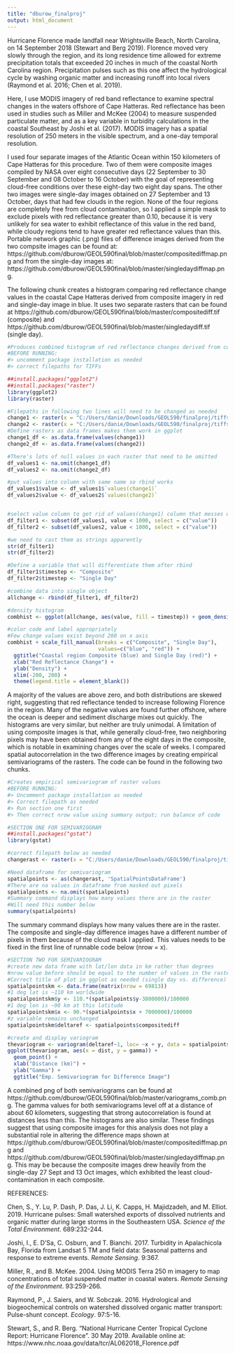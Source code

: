 ---
title: "dburow_finalproj"
output: html_document
---

Hurricane Florence made landfall near Wrightsville Beach, North Carolina, on 14 September 2018 (Stewart and Berg 2019). Florence moved very slowly through the region, and its long residence time allowed for extreme precipitation totals that exceeded 20 inches in much of the coastal North Carolina region. Precipitation pulses such as this one affect the hydrological cycle by washing organic matter and increasing runoff into local rivers (Raymond et al. 2016; Chen et al. 2019). 

Here, I use MODIS imagery of red band reflectance to examine spectral changes in the waters offshore of Cape Hatteras.  Red reflectance has been used in studies such as Miller and McKee (2004) to measure suspended particulate matter, and as a key variable in turbidity calculations in the coastal Southeast by Joshi et al. (2017). MODIS imagery has a spatial resolution of 250 meters in the visible spectrum, and a one-day temporal resolution. 

I used four separate images of the Atlantic Ocean within 150 kilometers of Cape Hatteras for this procedure. Two of them were composite images compiled by NASA over eight consecutive days (22 September to 30 September and 08 October to 16 October) with the goal of representing cloud-free conditions over these eight-day two eight day spans. The other two images were single-day images obtained on 27 September and 13 October, days that had few clouds in the region. None of the four regions are completely free from cloud contamination, so I applied a simple mask to exclude pixels with red reflectance greater than 0.10, because it is very unlikely for sea water to exhibit reflectance of this value in the red band, while cloudy regions tend to have greater red reflectance values than this. Portable network graphic (.png) files of difference images derived from the two compsite images can be found at: https://github.com/dburow/GEOL590final/blob/master/compositediffmap.png and from the single-day images at: https://github.com/dburow/GEOL590final/blob/master/singledaydiffmap.png. 


The following chunk creates a histogram comparing red reflectance change values in the coastal Cape Hatteras derived from composite imagery in red and single-day image in blue. It uses two separate rasters that can be found at https://github.com/dburow/GEOL590final/blob/master/compositediff.tif (composite) and https://github.com/dburow/GEOL590final/blob/master/singledaydiff.tif (single day). 

```{r}
#Produces combined histogram of red reflectance changes derived from composite imagery and single day imagery
#BEFORE RUNNING:
#> uncomment package installation as needed
#> correct filepaths for TIFFs

##install.packages("ggplot2")
##install.packages("raster")
library(ggplot2)
library(raster)

#Filepaths in following two lines will need to be changed as needed
change1 <- raster(x = "C:/Users/danie/Downloads/GEOL590/finalproj/tiffs/compositediff.tif")#filepath for composite tif
change2 <- raster(x = "C:/Users/danie/Downloads/GEOL590/finalproj/tiffs/singledaydiff.tif")#filepath for single-day tif
#Define rasters as data frames makes them work in ggplot
change1_df <- as.data.frame(values(change1))
change2_df <- as.data.frame(values(change2))

#There's lots of null values in each raster that need to be omitted
df_values1 <- na.omit(change1_df)
df_values2 <- na.omit(change2_df)

#put values into column with same name so rbind works
df_values1$value <- df_values1$`values(change1)`
df_values2$value <- df_values2$`values(change2)`


#select value column to get rid of values(change1) column that messes up rbind
df_filter1 <- subset(df_values1, value < 1000, select = c("value"))
df_filter2 <- subset(df_values2, value < 1000, select = c("value"))

#we need to cast them as strings apparently
str(df_filter1)
str(df_filter2)

#Define a variable that will differentiate them after rbind
df_filter1$timestep <- "Composite"
df_filter2$timestep <- "Single Day"

#combine data into single object
allchange <- rbind(df_filter1, df_filter2)

#density histogram
combhist <- ggplot(allchange, aes(value, fill = timestep)) + geom_density(alpha=0.2)

#color code and label appropriately
#Few change values exist beyond 200 on x axis
combhist + scale_fill_manual(breaks = c("Composite", "Single Day"),
                             values=c("blue", "red")) + 
  ggtitle("Coastal region Composite (blue) and Single Day (red)") + 
  xlab("Red Reflectance Change") + 
  ylab("Density") + 
  xlim(-200, 200) +
  theme(legend.title = element_blank())
```

A majority of the values are above zero, and both distributions are skewed right, suggesting that red reflectance tended to increase following Florence in the region. Many of the negative values are found further offshore, where the ocean is deeper and sediment discharge mixes out quickly. The histograms are very similar, but neither are truly unimodal. A limitation of using composite images is that, while generally cloud-free, two neighboring pixels may have been obtained from any of the eight days in the composite, which is notable in examining changes over the scale of weeks. I compared spatial autocorrelation in the two difference images by creating empirical semivariograms of the rasters. The code can be found in the following two chunks. 

```{r}
#Creates empirical semivariogram of raster values
#BEFORE RUNNING:
#> Uncomment package installation as needed
#> Correct filepath as needed
#> Run section one first
#> Then correct nrow value using summary output; run balance of code

#SECTION ONE FOR SEMIVARIOGRAM
##install.packages("gstat")
library(gstat)

#correct filepath below as needed
changerast <- raster(x = "C:/Users/danie/Downloads/GEOL590/finalproj/tiffs/compositediff.tif")#filepath for desired tiff (composite or single-day)

#Need dataframe for semivariogram
spatialpoints <- as(changerast, 'SpatialPointsDataFrame')
#There are na values in dataframe from masked out pixels
spatialpoints <- na.omit(spatialpoints)
#Summary command displays how many values there are in the raster
#Will need this number below
summary(spatialpoints)

```

The summary command displays how many values there are in the raster. The composite and single-day difference images have a different number of pixels in them because of the cloud mask I applied. This values needs to be fixed in the first line of runnable code below (nrow = x). 

```{r}
#SECTION TWO FOR SEMIVARIOGRAM
#create new data frame with lat/lon data in km rather than degrees
#nrow value before should be equal to the number of values in the raster found above
#Correct title of plot in ggplot as needed (single day vs. difference)
spatialpointskm <- data.frame(matrix(nrow = 69813))
#1 deg lat is ~110 km worldwide
spatialpointskm$y <- 110.*(spatialpoints$y-3800000)/100000
#1 deg lon is ~90 km at this latitude
spatialpointskm$x <- 90.*(spatialpoints$x + 7000000)/100000
#z variable remains unchanged
spatialpointskm$deltaref <- spatialpoints$compositediff

#create and display variogram
thevariogram <- variogram(deltaref~1, loc= ~x + y, data = spatialpointskm)
ggplot(thevariogram, aes(x = dist, y = gamma)) +
  geom_point() + 
  xlab("Distance (km)") +
  ylab("Gamma") + 
  ggtitle("Emp. Semivariogram for Difference Image")
```

A combined png of both semivariograms can be found at https://github.com/dburow/GEOL590final/blob/master/variograms_comb.png. The gamma values for both semivariograms level off at a distance of about 60 kilometers, suggesting that strong autocorrelation is found at distances less than this. The histograms are also similar. These findings suggest that using composite images for this analysis does not play a substantial role in altering the difference maps shown at https://github.com/dburow/GEOL590final/blob/master/compositediffmap.png and  https://github.com/dburow/GEOL590final/blob/master/singledaydiffmap.png. This may be because the composite images drew heavily from the single-day 27 Sept and 13 Oct images, which exhibited the least cloud-contamination in each composite. 

REFERENCES:

Chen, S., Y. Lu, P. Dash, P. Das, J. Li, K. Capps, H. Majidzadeh, and M. Elliot. 2019. Hurricane pulses: Small watershed exports of dissolved nutrients and organic matter during large storms in the Southeastern USA. *Science of the Total Environment*. 689:232-244. 

Joshi, I., E. D’Sa, C. Osburn, and T. Bianchi. 2017. Turbidity in Apalachicola Bay, Florida from Landsat 5 TM and field data: Seasonal patterns and response to extreme events. *Remote Sensing*. 9:367. 

Miller, R., and B. McKee. 2004. Using MODIS Terra 250 m imagery to map concentrations of total suspended matter in coastal waters. *Remote Sensing of the Environment*. 93:259-266. 

Raymond, P., J. Saiers, and W. Sobczak. 2016. Hydrological and biogeochemical controls on watershed dissolved organic matter transport: Pulse-shunt concept. *Ecology*. 97:5-16. 

Stewart, S., and R. Berg. “National Hurricane Center Tropical Cyclone Report: Hurricane Florence”. 30 May 2019. Available online at: https://www.nhc.noaa.gov/data/tcr/AL062018_Florence.pdf 
